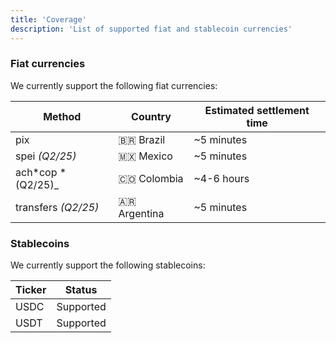 ```yaml
---
title: 'Coverage'
description: 'List of supported fiat and stablecoin currencies'
---
```


### Fiat currencies

We currently support the following fiat currencies:

| Method              | Country      | Estimated settlement time |
| ------------------- | ------------ | ------------------------- |
| pix                 | 🇧🇷 Brazil    | \~5 minutes               |
| spei _(Q2/25)_      | 🇲🇽 Mexico    | \~5 minutes               |
| ach*cop *(Q2/25)\_  | 🇨🇴 Colombia  | \~4-6 hours               |
| transfers _(Q2/25)_ | 🇦🇷 Argentina | \~5 minutes               |

### Stablecoins

We currently support the following stablecoins:

| Ticker | Status    |
| ------ | --------- |
| USDC   | Supported |
| USDT   | Supported |
